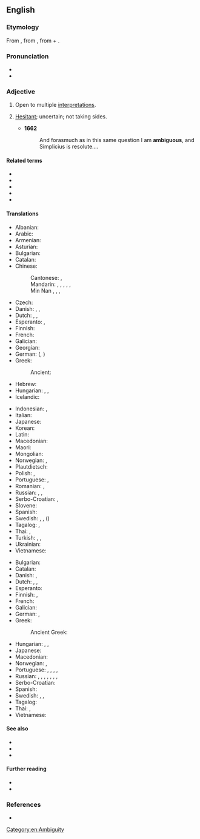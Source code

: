==English==

===Etymology===
{{root|en|ine-pro|*h₂en-}}
{{root|en|ine-pro|*h₂eǵ-}}
From {{uder|en|la|ambiguus||moving from side to side, of doubtful nature}}, from {{m|la|ambigere||to go about, wander, doubt}}, from {{m|la|ambi-||around, about, on both sides}} + {{m|la|agere||to drive, move}}.

===Pronunciation===
* {{IPA|en|/æmˈbɪɡjuəs/}}
* {{audio|en|en-us-ambiguous.ogg|Audio (US)}}

===Adjective===
{{en-adj}}

# Open to multiple [[interpretation]]s.
#: {{syn|en|equivocal|unclear}}
#: {{ant|en|unambiguous|clear}}
#: {{ux|en|The politician was criticized for his '''ambiguous''' statements and lack of precision.}}
# {{lb|en|obsolete|of persons}} [[hesitant|Hesitant]]; uncertain; not taking sides.
#* '''1662''' {{w|Thomas Salusbury}}
#*: And forasmuch as in this same question I am '''ambiguous''', and Simplicius is resolute....

====Related terms====
* {{l|en|ambages}}
* {{l|en|ambiguity}}
* {{l|en|ambiguate}}
* {{l|en|ambiguation}}
* {{l|en|disambiguation}}

====Translations====
{{trans-top|open to multiple interpretations}}
* Albanian: {{t|sq|i dykuptueshëm}}
* Arabic: {{t|ar|غَامِض}}
* Armenian: {{t+|hy|երկիմաստ|sc=Armn}}
* Asturian: {{t|ast|ambiguu}}
* Bulgarian: {{t+|bg|двусмислен}}
* Catalan: {{t+|ca|ambigu}}
* Chinese:
*: Cantonese: {{t|yue|歧義|tr=kei4 ji6}}, {{t|yue|曖昧|tr= oi3 mui6}}
*: Mandarin: {{t+|cmn|模稜兩可}}, {{t+|cmn|模稜两可|tr=móléng liǎngkě}}, {{t+|cmn|歧義|sc=Hani}}, {{t+|cmn|歧义|tr=qíyì|sc=Hani}}, {{t+|cmn|曖昧|sc=Hani}}, {{t+|cmn|暧昧|tr= àimèi|sc=Hani}}
*:Min Nan {{t|nan|歧義|sc=Hani}}, {{t|nan|歧义|tr=kî-gī|sc=Hani}},  {{t|nan|曖昧|sc=Hani}}, {{t|nan|暧昧|tr=  ài-māi|sc=Hani}}
* Czech: {{t+|cs|mnohoznačný|m}}
* Danish: {{t+|da|tvetydig}}, {{t+|da|flertydig}}, {{t|da|dobbelttydig}}
* Dutch: {{t+|nl|meerduidig}}, {{t+|nl|dubbelzinnig}}, {{t+|nl|ambigu}}
* Esperanto: {{t+|eo|ambigua}}, {{t|eo|plursenca}}
* Finnish: {{t|fi|tulkinnanvarainen}}
* French: {{t+|fr|ambigu}}
* Galician: {{t|gl|ambiguo}}
* Georgian: {{t|ka|ორაზროვანი}}
* German: {{t+|de|mehrdeutig}} ({{t+|de|doppeldeutig}}, {{t+|de|zweideutig}})
* Greek:
*: Ancient: {{t|grc|ἀμφίβολος}}
* Hebrew: {{t|he|דו משמעי|m|tr=du mashmaí}}
* Hungarian: {{t|hu|többértelmű}}, {{t+|hu|kétértelmű}}, {{t|hu|[[nem]] [[egyértelmű]]}}
* Icelandic: {{t|is|óskýr}}
{{trans-mid}}
* Indonesian: {{t+|id|rancu}}, {{t+|id|kabur}}
* Italian: {{t+|it|ambiguo|m}}
* Japanese: {{t+|ja|曖昧|alt=曖昧な|tr=aimai na|sc=Jpan}}
* Korean: {{t|ko|모호한}}
* Latin: {{t|la|ambiguus}}
* Macedonian: {{t|mk|двосмислен|m}}
* Maori: {{t|mi|rangirua}}
* Mongolian: {{t-needed|mn}}
* Norwegian: {{t|no|flertydig}}, {{t+|no|tvetydig}}
* Plautdietsch: {{t|pdt|dobbeldiedent}}
* Polish: {{t+|pl|wieloznaczny}}, {{t+|pl|dwuznaczny}}
* Portuguese: {{t+|pt|ambíguo}}, {{t+|pt|dúbio}}
* Romanian: {{t+|ro|ambiguu}}, {{t|ro|cu multe sensuri}}
* Russian: {{t+|ru|двусмы́сленный}}, {{t+|ru|неоднозначный}}, {{t+|ru|многозначный}}
* Serbo-Croatian: {{t+|sh|višeznačan|m}}, {{t+|sh|dvosmislen|m}}
* Slovene: {{t|sl|dvoumen}}
* Spanish: {{t+|es|ambiguo}}
* Swedish: {{t+|sv|tvetydig}}, {{t+|sv|dubbeltydig}}, ({{t+|sv|osäker}})
* Tagalog: {{t|tl|talohimig}}, {{t|tl|taluhimig}}
* Thai: {{t+|th|คลุมเครือ|tr=klum kreua}}, {{t+|th|กำกวม}}
* Turkish: {{t+|tr|belirsiz}}, {{t+|tr|iki anlamlı}}, {{t+|tr| ikircil}}
* Ukrainian: {{t+|uk|багатозначний}}
* Vietnamese: {{t-needed|vi}}
{{trans-bottom}}

{{trans-top|vague and unclear}}
* Bulgarian: {{t+|bg|неясен}}
* Catalan: {{t+|ca|ambigu}}
* Danish: {{t+|da|dunkel}}, {{t|da|forblommet}}
* Dutch: {{t+|nl|vaag}}, {{t+|nl|onduidelijk}}, {{t+|nl|ambigu}}
* Esperanto: {{t+|eo|ambigua}}
* Finnish: {{t+|fi|epäselvä}}, {{t|fi|moniselitteinen}}
* French: {{t+|fr|ambigu|m}}
* Galician: {{t|gl|ambiguo}}
* German: {{t+|de|unklar}}, {{t+|de|vage}}
* Greek:
*: Ancient Greek: {{t|grc|ἀμφίβολος}}
{{trans-mid}}
* Hungarian: {{t+|hu|félreérthető}}, {{t+|hu|kétértelmű}}, {{t+|hu|homályos}}
* Japanese: {{t+|ja|曖昧|alt=曖昧な|tr=aimai na|sc=Jpan}}
* Macedonian: {{t|mk|нејасен|m}}
* Norwegian: {{t|no|vag}}, {{t+|no|uklar}}
* Portuguese: {{t+|pt|ambíguo}}, {{t+|pt|dúbio}}, {{t+|pt|vago}}, {{t+|pt|indefinido}}, {{t+|pt|impreciso}}
* Russian: {{t+|ru|двусмысленный}}, {{t+|ru|неясный}}, {{t+|ru|неопределённый}}, {{t+|ru|неоднозначный}}, {{t+|ru|сомнительный}}, {{t+|ru|путанный}}, {{t+|ru|нечёткий}}, {{t+|ru|противоречивый}}
* Serbo-Croatian: {{t+|sh|nejasan|m}}
* Spanish: {{t+|es|ambiguo}}
* Swedish: {{t+|sv|vag}}, {{t+|sv|dunkel}}, {{t+|sv|svävande}}
* Tagalog: {{t|tl|talohimig}}
* Thai: {{t+|th|คลุมเครือ}}, {{t+|th|กำกวม}}
* Vietnamese: {{t+|vi|mơ hồ}}
{{trans-bottom}}

====See also====
* {{l|en|contradictory}}
* {{l|en|mistakable}}
* {{l|en|confusing}}

====Further reading====
* {{R:Webster 1913}}
* {{R:Century 1911}}

===References===
* {{R:OED2}}

[[Category:en:Ambiguity]]